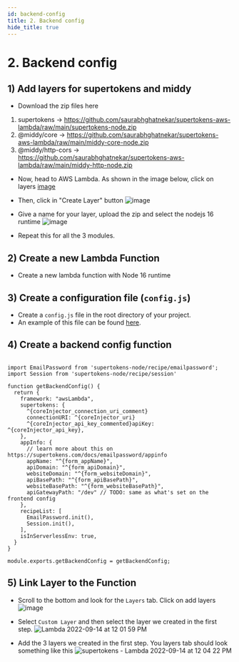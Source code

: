 ```yaml
---
id: backend-config
title: 2. Backend config
hide_title: true
---
```



# 2. Backend config

## 1) Add layers for supertokens and middy

- Download the zip files here
1. supertokens -> https://github.com/saurabhghatnekar/supertokens-aws-lambda/raw/main/supertokens-node.zip
2. @middy/core -> https://github.com/saurabhghatnekar/supertokens-aws-lambda/raw/main/middy-core-node.zip
3. @middy/http-cors -> https://github.com/saurabhghatnekar/supertokens-aws-lambda/raw/main/middy-http-node.zip

- Now, head to AWS Lambda.
As shown in the image below, click on layers
[image](https://user-images.githubusercontent.com/20884782/190074706-3d1b6420-e812-48d9-aa04-8ea2d4a4c62d.png)

- Then, click in "Create Layer" button
![image](https://user-images.githubusercontent.com/20884782/190075143-57768a61-7efc-4b3d-a865-0d68e84f3005.png)

- Give a name for your layer, upload the zip and select the nodejs 16 runtime
![image](https://user-images.githubusercontent.com/20884782/190076214-47e1ba13-3f17-4dcb-afc9-90b3e8c0f53c.png)

- Repeat this for all the 3 modules.

## 2) Create a new Lambda Function
- Create a new lambda function with Node 16 runtime


## 3) Create a configuration file (`config.js`)
- Create a `config.js` file in the root directory of your project.
- An example of this file can be found [here](https://github.com/supertokens/supertokens-auth-react/blob/master/examples/with-aws-lambda/backend/config.js).


## 4) Create a backend config function

```tsx title="config.ts"

import EmailPassword from 'supertokens-node/recipe/emailpassword';
import Session from 'supertokens-node/recipe/session'

function getBackendConfig() {
  return {
    framework: "awsLambda",
    supertokens: {
      ^{coreInjector_connection_uri_comment}
      connectionURI: ^{coreInjector_uri}
      ^{coreInjector_api_key_commented}apiKey: ^{coreInjector_api_key},
    },
    appInfo: {
      // learn more about this on https://supertokens.com/docs/emailpassword/appinfo
      appName: "^{form_appName}",
      apiDomain: "^{form_apiDomain}",
      websiteDomain: "^{form_websiteDomain}",
      apiBasePath: "^{form_apiBasePath}",
      websiteBasePath: "^{form_websiteBasePath}",
      apiGatewayPath: "/dev" // TODO: same as what's set on the frontend config
    },
    recipeList: [
      EmailPassword.init(),
      Session.init(),
    ],
    isInServerlessEnv: true,
  }
}

module.exports.getBackendConfig = getBackendConfig;

```

## 5) Link Layer to the Function

- Scroll to the bottom and look for the `Layers` tab. Click on add layers
![image](https://user-images.githubusercontent.com/20884782/190076987-02e9f585-d870-4dac-bd96-d55ce71596c4.png)

- Select `Custom Layer` and then select the layer we created in the first step.
![Lambda 2022-09-14 at 12 01 59 PM](https://user-images.githubusercontent.com/20884782/190077385-55f9db2f-190b-42ed-ab09-70d94ec3b7a3.jpg)

-  Add the 3 layers we created in the first step. You layers tab should look something like this
![supertokens - Lambda 2022-09-14 at 12 04 22 PM](https://user-images.githubusercontent.com/20884782/190077670-fa4d1db4-67c6-4827-b52f-3f978d36b2be.jpg)
